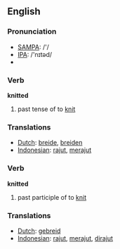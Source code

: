 ==English==

=== Pronunciation ===
*[[w:SAMPA|SAMPA]]: /'/
*[[w:IPA|IPA]]: /'nɪtəd/
*{{audio|en-us-knitted.ogg|Audio (US)}}

=== Verb ===

'''knitted'''

# past tense of to [[knit]]

=== Translations ===
*[[Dutch]]: [[breide]], [[breiden]]
*[[Indonesian]]: [[rajut]], [[rajut|merajut]]


=== Verb ===

'''knitted'''

# past participle of to [[knit]]

=== Translations ===
*[[Dutch]]: [[gebreid]]
*[[Indonesian]]: [[rajut]], [[rajut|merajut]], [[rajut|dirajut]]